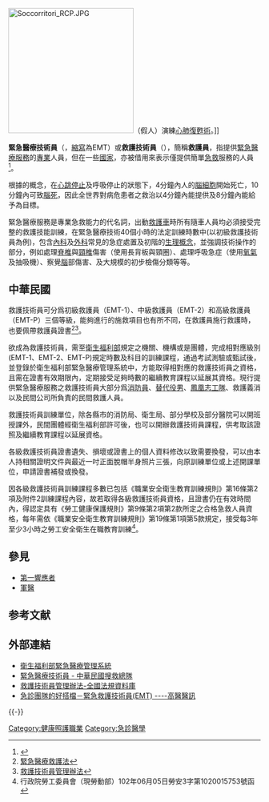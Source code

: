 {{多個問題|
{{编修}}
{{medref}}
{{地域中心}}
}}
{{noteTA
|T = zh-tw:緊急救護技術員; zh-hk:急救醫療技術員;zh-cn:急救员
|1 = zh-tw:緊急救護技術員; zh-hk:急救醫療技術員;zh-cn:急救员
|2 = zh-tw:長背板; zh-hk:脊椎板;zh-cn:脊椎固定板
|3 = zh-tw:頸圈; zh-hk:頸套;zh-cn:颈托
}}
{{medical}}

[[File:Soccorritori_RCP.JPG|250px]]（假人）演練[[心肺復甦術|心肺復甦術]]。]]

'''緊急醫療技術員'''（{{lang-en|Emergency medical technician}}，[[縮寫|縮寫]]為EMT）或'''救護技術員'''（{{lang-en|Ambulance technician}}），簡稱'''救護員'''，指提供[[緊急醫療服務|緊急醫療服務]]的[[專業|專業]]人員，但在一些[[國家|國家]]，亦被借用來表示僅提供簡單[[急救|急救]]服務的人員<ref name=BLS>{{cite web |url = http://www.bls.gov/oco/ocos101.htm |title = Emergency Medical Technicians and Paramedics |accessdate=2008-03-10 |publisher=US Department of Labor, Bureau of Labor Statistics }}</ref>。

根據{{le|生命之鏈|Chain of survival}}的概念，在[[心跳停止|心跳停止]]及呼吸停止的狀態下，4分鐘內人的[[腦細胞|腦細胞]]開始死亡，10分鐘內可致[[腦死|腦死]]，因此全世界對病危患者之救治以4分鐘內能提供{{le|基本救命術|Basic life support}}及8分鐘內能給予{{le|高級救命術|Advanced life support}}為目標。

緊急醫療服務是專業急救能力的代名詞，出動[[救護車|救護車]]時所有隨車人員均必須接受完整的救護技能訓練，在緊急醫療技術40個小時的法定訓練時數中(以初級救護技術員為例)，包含[[內科|內科]]及[[外科|外科]]常見的急症處置及初階的[[生理|生理]][[概念|概念]]，並強調技術操作的部分，例如處理[[脊椎|脊椎]]與[[頸椎|頸椎]]傷害（使用長背板與頸圈）、處理呼吸急症（使用[[氧氣|氧氣]]及抽吸機）、察覺[[腦|腦]]部傷害、及大規模的初步檢傷分類等等。

== 中華民國 ==
救護技術員可分爲初級救護員（EMT-1）、中級救護員（EMT-2）和高級救護員（EMT-P）三個等級，能夠進行的施救項目也有所不同，在救護員施行救護時，也要佩帶救護員證書<ref>[http://law.moj.gov.tw/LawClass/LawAll.aspx?PCode=L0020045 緊急醫療救護法]</ref><ref>[http://law.moj.gov.tw/LawClass/LawAll.aspx?PCode=L0020141 救護技術員管理辦法]</ref>。

欲成為救護技術員，需至[[衛生福利部|衛生福利部]]規定之機關、機構或是團體，完成相對應級別(EMT-1、EMT-2、EMT-P)規定時數及科目的訓練課程，通過考試測驗或甄試後，並登錄於衛生福利部緊急醫療管理系統中，方能取得相對應的救護技術員之資格，且需在證書有效期限內，定期接受足夠時數的繼續教育課程以延展其資格。現行提供緊急醫療服務之救護技術員大部分爲[[消防員|消防員]]、[[替代役_(中華民國)|替代役男]]、[[鳳凰志工隊|鳳凰志工隊]]、救護義消以及民間公司所負責的民間救護人員。

救護技術員訓練單位，除各縣市的消防局、衛生局、部分學校及部分醫院可以開班授課外，民間團體經衛生福利部許可後，也可以開辦救護技術員課程，供考取該證照及繼續教育課程以延展資格。

各級救護技術員證書遺失、損壞或證書上的個人資料修改以致需要換發，可以由本人持相關證明文件與最近一吋正面脫帽半身照片三張，向原訓練單位或上述開課單位，申請證書補發或換發。

因各級救護技術員訓練課程多數已包括《職業安全衛生教育訓練規則》第16條第2項及附件2訓練課程內容，故若取得各級救護技術員資格，且證書仍在有效時間內，得認定具有《勞工健康保護規則》第9條第2項第2款所定之合格急救人員資格，每年需依《職業安全衛生教育訓練規則》第19條第1項第5款規定，接受每3年至少3小時之勞工安全衛生在職教育訓練<ref>行政院勞工委員會（現勞動部）102年06月05日勞安3字第1020015753號函</ref>。

== 參見 ==
*[[第一響應者|第一響應者]]
*[[軍醫|軍醫]]

== 参考文献 ==
{{Reflist}}

== 外部連結 ==
{{Portal|医学}}
* [http://ems.mohw.gov.tw/ 衛生福利部緊急醫療管理系統]
* [http://www.rescue.org.tw/internal%20reports/Internal_new--109011502.html 緊急醫療技術員 - 中華民國搜救總隊]
* [https://law.moj.gov.tw/LawClass/LawAll.aspx?pcode=L0020141 救護技術員管理辦法-全國法規資料庫]
* [http://www.kmuh.org.tw/www/kmcj/data/10308/7.htm 急診團隊的好搭檔－緊急救護技術員(EMT)  ----高醫醫訊]
{{-}}
{{Authority control}}

[[Category:健康照護職業|Category:健康照護職業]]
[[Category:急診醫學|Category:急診醫學]]